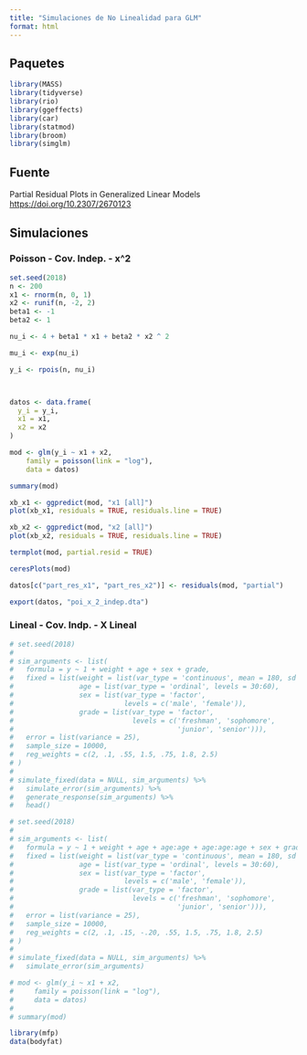 ```yaml
---
title: "Simulaciones de No Linealidad para GLM"
format: html
---
```


## Paquetes

```r
library(MASS)
library(tidyverse)
library(rio)
library(ggeffects)
library(car)
library(statmod)
library(broom)
library(simglm)
```


## Fuente

Partial Residual Plots in Generalized Linear Models <https://doi.org/10.2307/2670123>

## Simulaciones

### Poisson - Cov. Indep. - x^2

```r
set.seed(2018)
n <- 200
x1 <- rnorm(n, 0, 1)
x2 <- runif(n, -2, 2)
beta1 <- -1 
beta2 <- 1

nu_i <- 4 + beta1 * x1 + beta2 * x2 ^ 2

mu_i <- exp(nu_i)

y_i <- rpois(n, nu_i)



datos <- data.frame(
  y_i = y_i, 
  x1 = x1, 
  x2 = x2
)
```

```r
mod <- glm(y_i ~ x1 + x2, 
    family = poisson(link = "log"), 
    data = datos)

summary(mod)
```

```r
xb_x1 <- ggpredict(mod, "x1 [all]")
plot(xb_x1, residuals = TRUE, residuals.line = TRUE)
```

```r
xb_x2 <- ggpredict(mod, "x2 [all]")
plot(xb_x2, residuals = TRUE, residuals.line = TRUE)
```


```r
termplot(mod, partial.resid = TRUE)
```


```r
ceresPlots(mod)
```


```r
datos[c("part_res_x1", "part_res_x2")] <- residuals(mod, "partial")
```

```r
export(datos, "poi_x_2_indep.dta")
```

### Lineal - Cov. Indp. - X Lineal

```r
# set.seed(2018)
# 
# sim_arguments <- list(
#   formula = y ~ 1 + weight + age + sex + grade,
#   fixed = list(weight = list(var_type = 'continuous', mean = 180, sd = 30),
#                age = list(var_type = 'ordinal', levels = 30:60),
#                sex = list(var_type = 'factor', 
#                           levels = c('male', 'female')),
#                grade = list(var_type = 'factor', 
#                             levels = c('freshman', 'sophomore',
#                                        'junior', 'senior'))),
#   error = list(variance = 25),
#   sample_size = 10000,
#   reg_weights = c(2, .1, .55, 1.5, .75, 1.8, 2.5)
# )
# 
# simulate_fixed(data = NULL, sim_arguments) %>%
#   simulate_error(sim_arguments) %>%
#   generate_response(sim_arguments) %>% 
#   head()
```


```r
# set.seed(2018)
# 
# sim_arguments <- list(
#   formula = y ~ 1 + weight + age + age:age + age:age:age + sex + grade,
#   fixed = list(weight = list(var_type = 'continuous', mean = 180, sd = 30),
#                age = list(var_type = 'ordinal', levels = 30:60),
#                sex = list(var_type = 'factor', 
#                           levels = c('male', 'female')),
#                grade = list(var_type = 'factor', 
#                             levels = c('freshman', 'sophomore',
#                                        'junior', 'senior'))),
#   error = list(variance = 25),
#   sample_size = 10000,
#   reg_weights = c(2, .1, .15, -.20, .55, 1.5, .75, 1.8, 2.5)
# )
# 
# simulate_fixed(data = NULL, sim_arguments) %>%
#   simulate_error(sim_arguments) 
```



```r
# mod <- glm(y_i ~ x1 + x2, 
#     family = poisson(link = "log"), 
#     data = datos)
# 
# summary(mod)
```

```r
library(mfp)
data(bodyfat)
```

